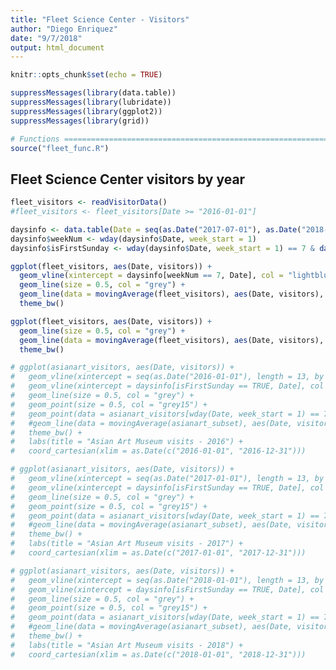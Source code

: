 ```yaml
---
title: "Fleet Science Center - Visitors"
author: "Diego Enriquez"
date: "9/7/2018"
output: html_document
---
```


```r
knitr::opts_chunk$set(echo = TRUE)
```

```r
suppressMessages(library(data.table))
suppressMessages(library(lubridate))
suppressMessages(library(ggplot2))
suppressMessages(library(grid))

# Functions ==================================================================================================================================
source("fleet_func.R")
```

## Fleet Science Center visitors by year



```r
fleet_visitors <- readVisitorData()
#fleet_visitors <- fleet_visitors[Date >= "2016-01-01"]

daysinfo <- data.table(Date = seq(as.Date("2017-07-01"), as.Date("2018-07-12"), by = "day"))
daysinfo$weekNum <- wday(daysinfo$Date, week_start = 1)
daysinfo$isFirstSunday <- wday(daysinfo$Date, week_start = 1) == 7 & day(daysinfo$Date) <= 7
```

```r
ggplot(fleet_visitors, aes(Date, visitors)) +
  geom_vline(xintercept = daysinfo[weekNum == 7, Date], col = "lightblue", lty = 3) +
  geom_line(size = 0.5, col = "grey") +
  geom_line(data = movingAverage(fleet_visitors), aes(Date, visitors), size = 0.5, col = "blue") +
  theme_bw()
```

```r
ggplot(fleet_visitors, aes(Date, visitors)) +
  geom_line(size = 0.5, col = "grey") +
  geom_line(data = movingAverage(fleet_visitors), aes(Date, visitors), size = 0.5, col = "blue") +
  theme_bw()
```

```r
# ggplot(asianart_visitors, aes(Date, visitors)) +
#   geom_vline(xintercept = seq(as.Date("2016-01-01"), length = 13, by = "month"), col = "lightblue", lty = 2) +
#   geom_vline(xintercept = daysinfo[isFirstSunday == TRUE, Date], col = "indianred", lty = 3) +
#   geom_line(size = 0.5, col = "grey") +
#   geom_point(size = 0.5, col = "grey15") +
#   geom_point(data = asianart_visitors[wday(Date, week_start = 1) == 7, .(Date, visitors)], aes(Date, visitors), size = 0.5, col = "red") +
#   #geom_line(data = movingAverage(asianart_subset), aes(Date, visitors), size = 0.5, col = "blue") +
#   theme_bw() +
#   labs(title = "Asian Art Museum visits - 2016") +
#   coord_cartesian(xlim = as.Date(c("2016-01-01", "2016-12-31")))
```

```r
# ggplot(asianart_visitors, aes(Date, visitors)) +
#   geom_vline(xintercept = seq(as.Date("2017-01-01"), length = 13, by = "month"), col = "lightblue", lty = 2) +
#   geom_vline(xintercept = daysinfo[isFirstSunday == TRUE, Date], col = "indianred", lty = 3) +
#   geom_line(size = 0.5, col = "grey") +
#   geom_point(size = 0.5, col = "grey15") +
#   geom_point(data = asianart_visitors[wday(Date, week_start = 1) == 7, .(Date, visitors)], aes(Date, visitors), size = 0.5, col = "red") +
#   #geom_line(data = movingAverage(asianart_subset), aes(Date, visitors), size = 0.5, col = "blue") +
#   theme_bw() +
#   labs(title = "Asian Art Museum visits - 2017") +
#   coord_cartesian(xlim = as.Date(c("2017-01-01", "2017-12-31")))
```

```r
# ggplot(asianart_visitors, aes(Date, visitors)) +
#   geom_vline(xintercept = seq(as.Date("2018-01-01"), length = 13, by = "month"), col = "lightblue", lty = 2) +
#   geom_vline(xintercept = daysinfo[isFirstSunday == TRUE, Date], col = "indianred", lty = 3) +
#   geom_line(size = 0.5, col = "grey") +
#   geom_point(size = 0.5, col = "grey15") +
#   geom_point(data = asianart_visitors[wday(Date, week_start = 1) == 7, .(Date, visitors)], aes(Date, visitors), size = 0.5, col = "red") +
#   #geom_line(data = movingAverage(asianart_subset), aes(Date, visitors), size = 0.5, col = "blue") +
#   theme_bw() +
#   labs(title = "Asian Art Museum visits - 2018") +
#   coord_cartesian(xlim = as.Date(c("2018-01-01", "2018-12-31")))
```



```r

```